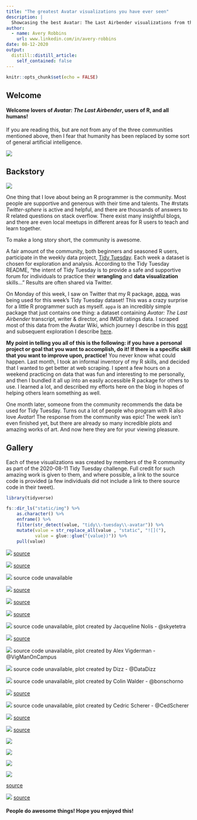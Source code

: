 ```yaml
---
title: "The greatest Avatar visualizations you have ever seen"
description: |
  Showcasing the best Avatar: The Last Airbender visualizations from the Tidy Tuesday weekly challenge. All graphics are from the amazing R community!
author:
  - name: Avery Robbins
    url: www.linkedin.com/in/avery-robbins
date: 08-12-2020
output:
  distill::distill_article:
    self_contained: false
---
```



```r
knitr::opts_chunk$set(echo = FALSE)
```

## Welcome

#### Welcome lovers of *Avatar: The Last Airbender*, users of R, and all humans!

If you are reading this, but are not from any of the three communities mentioned above, then I fear that humanity has been replaced by some sort of general artificial intelligence.

![](../../img/tidy-tuesday-avatar01.jpg)

## Backstory

![](../../img/team-avatar.png)

One thing that I love about being an R programmer is the community. Most people are supportive and generous with their time and talents. The #rstats *Twitter-sphere* is active and helpful, and there are thousands of answers to R related questions on stack overflow. There exist many insightful blogs, and there are even local meetups in different areas for R users to teach and learn together. 

To make a long story short, the community is awesome.

A fair amount of the community, both beginners and seasoned R users, participate in the weekly data project, [Tidy Tuesday](https://github.com/rfordatascience/tidytuesday). Each week a dataset is chosen for exploration and analysis. According to the Tidy Tuesday README, "the intent of Tidy Tuesday is to provide a safe and supportive forum for individuals to practice their **wrangling** and **data visualization** skills... " Results are often shared via Twitter.

On Monday of this week, I saw on Twitter that my R package, [appa](https://github.com/averyrobbins1/appa), was being used for this week's Tidy Tuesday dataset! This was a crazy surprise for a little R programmer such as myself. `appa` is an incredibly simple package that just contains one thing: a dataset containing *Avatar: The Last Airbender* transcript, writer & director, and IMDB ratings data. I scraped most of this data from the Avatar Wiki, which journey I describe in this [post](https://www.avery-robbins.com/2020/07/15/avatar-web-scraping/) and subsequent exploration I describe [here](https://www.avery-robbins.com/2020/07/11/avatar-eda/).

**My point in telling you all of this is the following: if you have a personal project or goal that you want to accomplish, do it! If there is a specific skill that you want to improve upon, practice!** You never know what could happen. Last month, I took an informal inventory of my R skills, and decided that I wanted to get better at web scraping. I spent a few hours on a weekend practicing on data that was fun and interesting to me personally, and then I bundled it all up into an easily accessible R package for others to use. I learned a lot, and described my efforts here on the blog in hopes of helping others learn something as well.

One month later, someone from the community recommends the data be used for Tidy Tuesday. Turns out a lot of people who program with R also love *Avatar*! The response from the community was epic! The week isn't even finished yet, but there are already so many incredible plots and amazing works of art. And now here they are for your viewing pleasure.


## Gallery

Each of these visualizations was created by members of the R community as part of the 2020-08-11 Tidy Tuesday challenge. Full credit for such amazing work is given to them, and where possible, a link to the source code is provided (a few individuals did not include a link to there source code in their tweet).

```r
library(tidyverse)

fs::dir_ls("static/img") %>% 
    as.character() %>% 
    enframe() %>% 
    filter(str_detect(value, "tidy\\-tuesday\\-avatar")) %>% 
    mutate(value = str_replace_all(value , "static", "![]("),
           value = glue::glue("{value})")) %>% 
    pull(value)
```


![](../../img/tidy-tuesday-avatar01.jpg)
[source](https://github.com/jack-davison/TidyTuesday/blob/master/R/2020_08_11_Avatar.R)



![](../../img/tidy-tuesday-avatar02.png)
[source](https://github.com/conkline/TidyTuesdayScripts/blob/master/tidytuesday_2020-08-10_avatar.R)

![](../../img/tidy-tuesday-avatar03.jpg)
source code unavailable



![](../../img/tidy-tuesday-avatar04.jpg)
[source](https://github.com/pdparker/TidyTuesday/blob/master/tt_week_33.R)



![](../../img/tidy-tuesday-avatar05.png)
[source](https://github.com/ryantimpe/TidyTuesday/blob/master/2020w33/2020w33.R)



![](../../img/tidy-tuesday-avatar06.jpg)
[source](https://github.com/Aarleks/tidyTuesday/blob/master/2020-33/last-airbender.R)



![](../../img/tidy-tuesday-avatar07.png)
source code unavailable, plot created by Jacqueline Nolis - @skyetetra


![](../../img/tidy-tuesday-avatar08.png)
[source](https://github.com/katekathrynkat/tidy-tuesday/blob/master/code/tidytuesday_11AUG2020_avatar.R)



![](../../img/tidy-tuesday-avatar09.jpg)
source code unavailable, plot created by Alex Vigderman - @VigManOnCampus



![](../../img/tidy-tuesday-avatar10.jpg)
source code unavailable, plot created by Dizz - @DataDizz



![](../../img/tidy-tuesday-avatar11.jpg)
source code unavailable, plot created by Colin Walder - @bonschorno



![](../../img/tidy-tuesday-avatar12.jpg)
[source](https://github.com/Jazzalchemist/TidyTuesday/blob/master/Week%2033%202020/Avatar.R)


![](../../img/tidy-tuesday-avatar13.jpg)
source code unavailable, plot created by Cedric Scherer - @CedScherer



![](../../img/tidy-tuesday-avatar14.jpg)
[source](https://github.com/lhopkins78/tidytuesday_avatar)



![](../../..i../mg/tidy-tuesday-avatar16.jpg)
[source](https://github.com/mcsiple/tidytuesday/blob/master/33_Airbender.R)



![](../../img/tt-wordcloud1.jpg)

![](../../img/tt-wordcloud2.jpg)

![](../../img/tt-wordcloud3.jpg)


![](../../img/tt-wordcloud4.png)

[source](https://github.com/Kazink36/tidyTuesday/blob/master/2020-08-11%20Avatar/wordclouds.R)



![](../../img/tidy-tuesday-avatar17.jpg)
[source](https://github.com/Ijeamakaanyene/tidytuesday/tree/master/scripts)


#### People do awesome things! Hope you enjoyed this!
